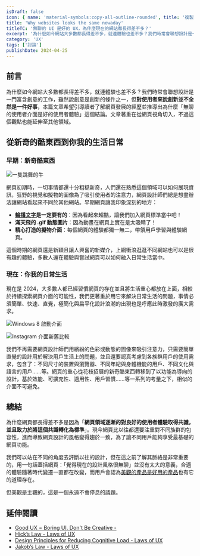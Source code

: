 ```yaml
---
isDraft: false
icon: { name: 'material-symbols:copy-all-outline-rounded', title: '複製貼上符號' }
title: 'Why websites looks the same nowaday'
titleTC: '無聊的 UI 是好的 UX，為什麼現在的網站都長得差不多？'
excerpt: '為什麼如今網站大多數都長得差不多，就連體驗也差不多？我們時常會聯想設計是一門富含創意的工作，雖然說創意是創新的條件之一，但對使用者來說創新並不全然是一件好事。本篇文章希望引導讀者了解網頁發展的經歷並推導出為什麼「無聊的使用者介面是好的使用者體驗」這個結論。'
category: 'UX'
tags: ['討論']
publishDate: 2024-04-25
---
```


## 前言

為什麼如今網站大多數都長得差不多，就連體驗也差不多？我們時常會聯想設計是一門富含創意的工作，雖然說創意是創新的條件之一，但**對使用者來說創新並不全然是一件好事**，本篇文章希望引導讀者了解網頁發展的經歷並推導出為什麼「無聊的使用者介面是好的使用者體驗」這個結論。文章著重在從網頁視角切入，不過這個觀點也能延伸至其他領域。

## 從新奇的酷東西到你我的生活日常

### 早期：新奇酷東西

![一隻跳舞的牛](./cow.gif)

網頁初期時，一切事情都還十分粗糙新奇，人們還在熟悉這個領域可以如何展現資訊，狂野的視覺和擬物的圖像為了吸引使用者的注意力，網頁設計師們總是想盡辦法讓網站看起來不同於其他網站。早期網頁讓我印象深刻的地方：

- **[輪播文字](https://developer.mozilla.org/en-US/docs/Web/HTML/Element/marquee)是一定要有的**：因為看起來超酷，讓我們加入網頁標準當中吧！
- **滿天飛的 .gif 動態圖片**：因為動畫在網頁上實在是太吸睛了！
- **精心打造的擬物介面**：每個網頁的體驗都獨一無二，帶領用戶學習與體驗網頁。

這個時期的網頁還是新穎且讓人興奮的新媒介，上網衝浪逛逛不同網站也可以是很有趣的體驗，多數人還在體驗與嘗試網頁可以如何融入日常生活當中。

### 現在：你我的日常生活

現在是 2024，大多數人都已經習慣網頁的存在並且將生活重心都放在上面，相較於持續探索網頁介面的可能性，我們更著重於用它來解決日常生活的問題，事情必須簡單、快速、直覺，極簡化與扁平化設計浪潮的出現也是呼應此時激發的廣大需求。

![Windows 8 啟動介面](./win-8.webp 'Windows 8 扁平化設計風格')

![Instagram 介面新舊比較](./instagram.webp 'Instagram 介面新舊比較，圖片來源： Fonts in Use、Instagram 首頁 ')

我們不再需要網頁設計師們用繽紛的色彩或動態的圖像來吸引注意力，只需要簡單直覺的設計用於解決用戶生活上的問題，並且還要認真考慮到各族群用戶的使用需求，包含了：不同尺寸的裝置與瀏覽器、不同年紀與身體機能的用戶、不同文化與語言的用戶……等。網頁的重心從花枝招展的新奇酷東西轉移到了以功能為導向的設計，基於效能、可擴充性、適用性、用戶習慣……等一系列的考量之下，相似的介面不可避免。

## 總結

為什麼網頁都長得差不多是因為「**網頁領域逐漸的對良好的使用者體驗取得共識，並且致力於將這個共識轉化為標準**」。現今網頁比以往都還要注重對不同族群的包容性，進而導致網頁設計的風格變得趨於一致，為了讓不同用戶能夠享受最基礎的網頁功能。

我們可以站在不同的角度去評斷以往的設計，但在這之前了解其脈絡是非常重要的，用一句話蓋括網頁：「覺得現在的設計風格很無聊」並沒有太大的意義，合適的體驗隨著時代變遷一直都在改變，而用戶會認為[美觀的產品是好用的產品](https://lawsofux.com/aesthetic-usability-effect/)也有它的道理存在。

但美觀是主觀的，這是一個永遠不會停息的議題。

## 延伸閱讀

- [Good UX = Boring UI. Don't Be Creative - <uxenginner/>](https://uxengineer.com/blog/good-ux-boring-ui)
- [Hick’s Law - Laws of UX](https://lawsofux.com/hicks-law/)
- [Design Principles for Reducing Cognitive Load - Laws of UX](https://lawsofux.com/articles/2015/design-principles-for-reducing-cognitive-load/)
- [Jakob’s Law - Laws of UX](https://lawsofux.com/jakobs-law/)
